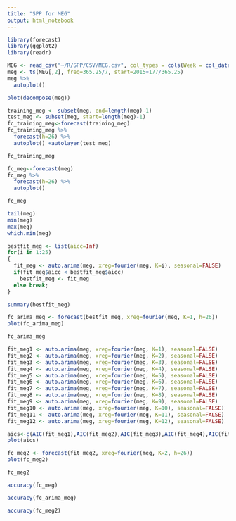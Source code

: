 ```yaml
---
title: "SPP for MEG"
output: html_notebook
---
```


```r
library(forecast)
library(ggplot2)
library(readr)
```

```r
MEG <- read_csv("~/R/SPP/CSV/MEG.csv", col_types = cols(Week = col_date(format = "%Y-%m-%d")))
meg <- ts(MEG[,2], freq=365.25/7, start=2015+177/365.25)
meg %>%
  autoplot()
```

```r
plot(decompose(meg))
```

```r
training_meg <- subset(meg, end=length(meg)-1)
test_meg <- subset(meg, start=length(meg)-1)
fc_training_meg<-forecast(training_meg)
fc_training_meg %>%
  forecast(h=26) %>%
  autoplot() +autolayer(test_meg)
```

```r
fc_training_meg
```

```r
fc_meg<-forecast(meg)
fc_meg %>%
  forecast(h=26) %>%
  autoplot()
```

```r
fc_meg
```

```r
tail(meg)
min(meg)
max(meg)
which.min(meg)
```

```r
bestfit_meg <- list(aicc=Inf)
for(i in 1:25)
{
  fit_meg <- auto.arima(meg, xreg=fourier(meg, K=i), seasonal=FALSE)
  if(fit_meg$aicc < bestfit_meg$aicc)
    bestfit_meg <- fit_meg
  else break;
}
```

```r
summary(bestfit_meg)
```

```r
fc_arima_meg <- forecast(bestfit_meg, xreg=fourier(meg, K=1, h=26))
plot(fc_arima_meg)
```

```r
fc_arima_meg
```

```r
fit_meg1 <- auto.arima(meg, xreg=fourier(meg, K=1), seasonal=FALSE)
fit_meg2 <- auto.arima(meg, xreg=fourier(meg, K=2), seasonal=FALSE)
fit_meg3 <- auto.arima(meg, xreg=fourier(meg, K=3), seasonal=FALSE)
fit_meg4 <- auto.arima(meg, xreg=fourier(meg, K=4), seasonal=FALSE)
fit_meg5 <- auto.arima(meg, xreg=fourier(meg, K=5), seasonal=FALSE)
fit_meg6 <- auto.arima(meg, xreg=fourier(meg, K=6), seasonal=FALSE)
fit_meg7 <- auto.arima(meg, xreg=fourier(meg, K=7), seasonal=FALSE)
fit_meg8 <- auto.arima(meg, xreg=fourier(meg, K=8), seasonal=FALSE)
fit_meg9 <- auto.arima(meg, xreg=fourier(meg, K=9), seasonal=FALSE)
fit_meg10 <- auto.arima(meg, xreg=fourier(meg, K=10), seasonal=FALSE)
fit_meg11 <- auto.arima(meg, xreg=fourier(meg, K=11), seasonal=FALSE)
fit_meg12 <- auto.arima(meg, xreg=fourier(meg, K=12), seasonal=FALSE)
```

```r
aics<-c(AIC(fit_meg1),AIC(fit_meg2),AIC(fit_meg3),AIC(fit_meg4),AIC(fit_meg5),AIC(fit_meg6),AIC(fit_meg7),AIC(fit_meg8),AIC(fit_meg9),AIC(fit_meg10),AIC(fit_meg11),AIC(fit_meg12))
plot(aics)
```

```r
fc_meg2 <- forecast(fit_meg2, xreg=fourier(meg, K=2, h=26))
plot(fc_meg2)
```

```r
fc_meg2
```

```r
accuracy(fc_meg)
```

```r
accuracy(fc_arima_meg)
```

```r
accuracy(fc_meg2)
```